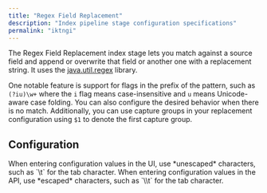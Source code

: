 ```yaml
---
title: "Regex Field Replacement"
description: "Index pipeline stage configuration specifications"
permalink: "iktngi"
---
```


The Regex Field Replacement index stage lets you match against a source field and append or overwrite that field or another one with a replacement string. It uses the
[java.util.regex](https://docs.oracle.com/javase/8/docs/api/java/util/regex/Pattern.html) library.

One notable feature is support for flags in the prefix of the pattern, such as `(?iu)\w+` where the `i` flag means case-insensitive and `u` means Unicode-aware case folding. You can also configure the desired behavior when there is no match. Additionally, you can use capture groups in your replacement configuration using `$1` to denote the first capture group.

## Configuration

<Tip>
When entering configuration values in the UI, use *unescaped* characters, such as `\t` for the tab character. When entering configuration values in the API, use *escaped* characters, such as `\\t` for the tab character.
</Tip>


<SchemaParamFields schema={schema}/>